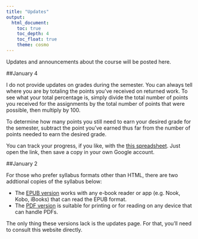 ```yaml
---
title: "Updates"
output:
  html_document:
    toc: true
    toc_depth: 4
    toc_float: true
    theme: cosmo
---
```


Updates and announcements about the course will be posted here.

##January 4

I do not provide updates on grades during the semester. You can always tell where you are by totaling the points you've received on returned work. To see what your total percentage is, simply divide the total number of points you received for the assignments by the total number of points that were possible, then multiply by 100.

To determine how many points you still need to earn your desired grade for the semester, subtract the point you've earned thus far from the number of points needed to earn the desired grade.

You can track your progress, if you like, with the [this spreadsheet](https://docs.google.com/spreadsheets/d/1Fso19ijWY5Njd0YWRKl_ZZY0bp5AkHnWU8G0MKhJZ9Y/edit?usp=sharing). Just open the link, then save a copy in your own Google account.

##January 2

For those who prefer syllabus formats other than HTML, there are two addtional copies of the syllabus below:

* The [EPUB version](https://drive.google.com/file/d/1w-353pOLWcYahpJ6C2eu0bAxnkzO_cWz/view?usp=sharing) works with any e-book reader or app (e.g. Nook, Kobo, iBooks) that can read the EPUB format.
* The [PDF version](https://drive.google.com/file/d/1a-ytbYytZiwn6KbNhWySHxakwbnSw6fi/view?usp=sharing) is suitable for printing or for reading on any device that can handle PDFs.

The only thing these versions lack is the updates page. For that, you'll need to consult this website directly.